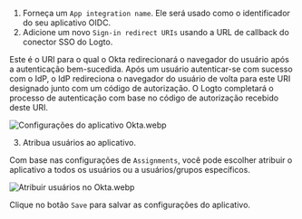 1. Forneça um `App integration name`. Ele será usado como o identificador do seu aplicativo OIDC.
2. Adicione um novo `Sign-in redirect URIs` usando a URL de callback do conector SSO do Logto.

Este é o URI para o qual o Okta redirecionará o navegador do usuário após a autenticação bem-sucedida. Após um usuário autenticar-se com sucesso com o IdP, o IdP redireciona o navegador do usuário de volta para este URI designado junto com um código de autorização. O Logto completará o processo de autenticação com base no código de autorização recebido deste URI.

![Configurações do aplicativo Okta.webp](./assets/okta_application_settings.webp)

3. Atribua usuários ao aplicativo.

Com base nas configurações de `Assignments`, você pode escolher atribuir o aplicativo a todos os usuários ou a usuários/grupos específicos.

![Atribuir usuários no Okta.webp](./assets/okta_assign_users.webp)

Clique no botão `Save` para salvar as configurações do aplicativo.
